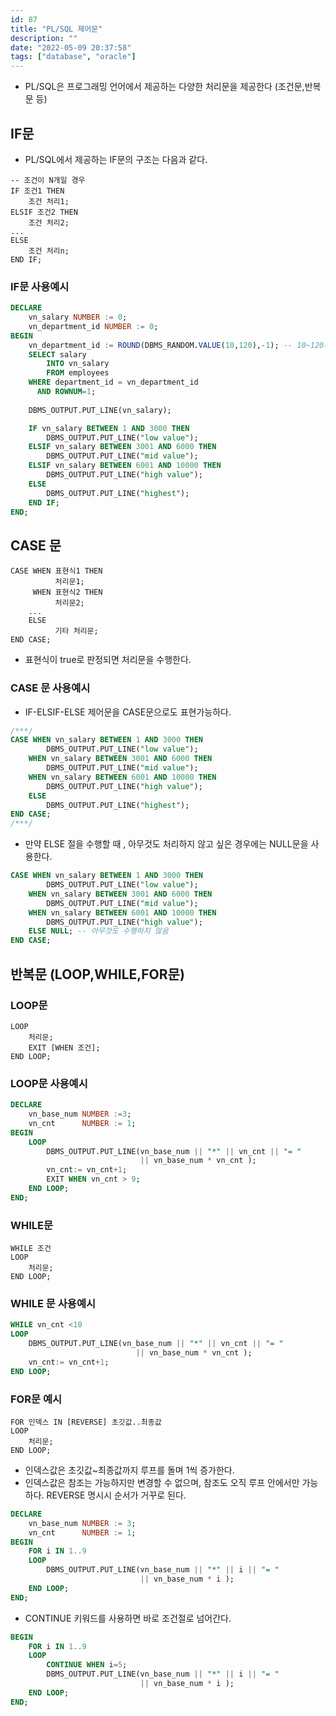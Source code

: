 ```yaml
---
id: 87
title: "PL/SQL 제어문"
description: ""
date: "2022-05-09 20:37:58"
tags: ["database", "oracle"]
---
```

- PL/SQL은 프로그래밍 언어에서 제공하는 다양한 처리문을 제공한다 (조건문,반복문 등)

## IF문 

- PL/SQL에서 제공하는 IF문의 구조는 다음과 같다.

```
-- 조건이 N개일 경우 
IF 조건1 THEN 
    조건 처리1;
ELSIF 조건2 THEN
    조건 처리2;
...
ELSE 
    조건 처리n;
END IF;
```



### IF문 사용예시 

```SQL
DECLARE
    vn_salary NUMBER := 0;
    vn_department_id NUMBER := 0;
BEGIN
    vn_department_id := ROUND(DBMS_RANDOM.VALUE(10,120),-1); -- 10~120까지 난수 생성 후 10의 자리(-1)에서 반올림 처리 
    SELECT salary
        INTO vn_salary
        FROM employees
    WHERE department_id = vn_department_id
      AND ROWNUM=1;
      
    DBMS_OUTPUT.PUT_LINE(vn_salary);

    IF vn_salary BETWEEN 1 AND 3000 THEN 
        DBMS_OUTPUT.PUT_LINE("low value");
    ELSIF vn_salary BETWEEN 3001 AND 6000 THEN 
        DBMS_OUTPUT.PUT_LINE("mid value");
    ELSIF vn_salary BETWEEN 6001 AND 10000 THEN 
        DBMS_OUTPUT.PUT_LINE("high value");
    ELSE 
        DBMS_OUTPUT.PUT_LINE("highest");
    END IF;
END;
```

## CASE 문 

```
CASE WHEN 표현식1 THEN
          처리문1;
     WHEN 표현식2 THEN
          처리문2;
    ...
    ELSE
          기타 처리문;
END CASE;
```

- 표현식이 true로 판정되면 처리문을 수행한다. 

### CASE 문 사용예시

- IF-ELSIF-ELSE 제어문을 CASE문으로도 표현가능하다. 

```sql
/***/
CASE WHEN vn_salary BETWEEN 1 AND 3000 THEN 
        DBMS_OUTPUT.PUT_LINE("low value");
    WHEN vn_salary BETWEEN 3001 AND 6000 THEN 
        DBMS_OUTPUT.PUT_LINE("mid value");
    WHEN vn_salary BETWEEN 6001 AND 10000 THEN 
        DBMS_OUTPUT.PUT_LINE("high value");
    ELSE 
        DBMS_OUTPUT.PUT_LINE("highest");
END CASE;
/***/
```

- 만약 ELSE 절을 수행할 때 , 아무것도 처리하지 않고 싶은 경우에는 NULL문을 사용한다. 

```SQL 
CASE WHEN vn_salary BETWEEN 1 AND 3000 THEN 
        DBMS_OUTPUT.PUT_LINE("low value");
    WHEN vn_salary BETWEEN 3001 AND 6000 THEN 
        DBMS_OUTPUT.PUT_LINE("mid value");
    WHEN vn_salary BETWEEN 6001 AND 10000 THEN 
        DBMS_OUTPUT.PUT_LINE("high value");
    ELSE NULL; -- 아무것도 수행하지 않음
END CASE;
```

## 반복문 (LOOP,WHILE,FOR문)

### LOOP문 

```
LOOP 
    처리문;
    EXIT [WHEN 조건];
END LOOP;
```

### LOOP문 사용예시 

```SQL
DECLARE 
    vn_base_num NUMBER :=3;
    vn_cnt      NUMBER := 1;
BEGIN 
    LOOP
        DBMS_OUTPUT.PUT_LINE(vn_base_num || "*" || vn_cnt || "= "
                             || vn_base_num * vn_cnt );
        vn_cnt:= vn_cnt+1;
        EXIT WHEN vn_cnt > 9;
    END LOOP;
END;
```

### WHILE문 

```
WHILE 조건
LOOP 
    처리문;
END LOOP;
```

### WHILE 문 사용예시

```SQL
WHILE vn_cnt <10
LOOP
    DBMS_OUTPUT.PUT_LINE(vn_base_num || "*" || vn_cnt || "= "
                            || vn_base_num * vn_cnt );
    vn_cnt:= vn_cnt+1;
END LOOP;
```

### FOR문 예시 

```
FOR 인덱스 IN [REVERSE] 초깃값..최종값
LOOP
    처리문;
END LOOP;
```
- 인덱스값은 초깃값~최종값까지 루프를 돌며 1씩 증가한다. 
- 인덱스값은 참조는 가능하지만 변경할 수 없으며, 참조도 오직 루프 안에서만 가능하다. REVERSE 명시시 순서가 거꾸로 된다. 

```SQL
DECLARE 
    vn_base_num NUMBER := 3;
    vn_cnt      NUMBER := 1;
BEGIN 
    FOR i IN 1..9
    LOOP
        DBMS_OUTPUT.PUT_LINE(vn_base_num || "*" || i || "= "
                             || vn_base_num * i );
    END LOOP;
END;
```

- CONTINUE 키워드를 사용하면 바로 조건절로 넘어간다.
  

```SQL
BEGIN 
    FOR i IN 1..9
    LOOP
        CONTINUE WHEN i=5;
        DBMS_OUTPUT.PUT_LINE(vn_base_num || "*" || i || "= "
                             || vn_base_num * i );
    END LOOP;
END;
```
